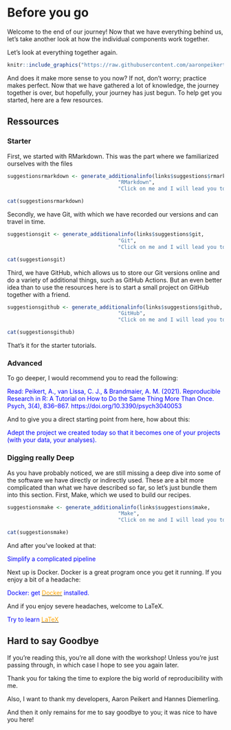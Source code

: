 # Before you go {-}

Welcome to the end of our journey!
Now that we have everything behind us, let's take another look at how the individual components work together.

Let's look at everything together again.

```r
knitr::include_graphics("https://raw.githubusercontent.com/aaronpeikert/repro-tutorial/main/images/nutshell.svg")
```

And does it make more sense to you now?
If not, don't worry; practice makes perfect.
Now that we have gathered a lot of knowledge, the journey together is over, but hopefully, your journey has just begun.
To help get you started, here are a few resources.

## Ressources {-}

### Starter {-}

First, we started with RMarkdown.
This was the part where we familiarized ourselves with the files


```r
suggestionsrmarkdown <- generate_additionalinfo(links$suggestions$rmarkdown,
                                    "RMarkdown",
                                    "Click on me and I will lead you to R Markdown: The Definitive Guide.")

cat(suggestionsrmarkdown)
```
<!-- so that there is no text between the Boxes-->
<div style="clear: both;"></div>


Secondly, we have Git, with which we have recorded our versions and can travel in time.


```r
suggestionsgit <- generate_additionalinfo(links$suggestions$git,
                                    "Git",
                                    "Click on me and I will lead you to a specific Git tutorial.")

cat(suggestionsgit)
```
<!-- so that there is no text between the Boxes-->
<div style="clear: both;"></div>


Third, we have GitHub, which allows us to store our Git versions online and do a variety of additional things, such as GitHub Actions.
But an even better idea than to use the resources here is to start a small project on GitHub together with a friend.


```r
suggestionsgithub <- generate_additionalinfo(links$suggestions$github,
                                    "GitHub",
                                    "Click on me and I will lead you to a Deep Dive tutorial for GitHub.")

cat(suggestionsgithub)
```
<!-- so that there is no text between the Boxes-->
<div style="clear: both;"></div>

That's it for the starter tutorials. 

### Advanced {-}

To go deeper, I would recommend you to read the following:

<span style="color:blue">Read: Peikert, A., van Lissa, C. J., & Brandmaier, A. M. (2021). Reproducible Research in R: A Tutorial on How to Do the Same Thing More Than Once. Psych, 3(4), 836–867. https://doi.org/10.3390/psych3040053</span>

And to give you a direct starting point from here, how about this:

<span style="color:blue">Adept the project we created today so that it becomes one of your projects (with your data, your analyses).</span>

### Digging really Deep {-}

As you have probably noticed, we are still missing a deep dive into some of the software we have directly or indirectly used. 
These are a bit more complicated than what we have described so far, so let's just bundle them into this section.
First, Make, which we used to build our recipes.


```r
suggestionsmake <- generate_additionalinfo(links$suggestions$make,
                                    "Make",
                                    "Click on me and I will lead you to minimal make: A minimal tutorial on make.")

cat(suggestionsmake)
```
<!-- so that there is no text between the Boxes-->
<div style="clear: both;"></div>


And after you've looked at that:

<span style="color:blue">Simplify a complicated pipeline</span>

Next up is Docker.
Docker is a great program once you get it running.
If you enjoy a bit of a headache:

<span style="color:blue">Docker: get [<span style="color:orange">Docker</span>](`r links$suggestions$docker`) installed.</span>

And if you enjoy severe headaches, welcome to LaTeX.

<span style="color:blue">Try to learn [<span style="color:orange">LaTeX</span>](`r links$suggestions$latex`)</span>

## Hard to say Goodbye {-}

If you're reading this, you're all done with the workshop!
Unless you're just passing through, in which case I hope to see you again later.

Thank you for taking the time to explore the big world of reproducibility with me.

Also, I want to thank my developers, Aaron Peikert and Hannes Diemerling.

And then it only remains for me to say goodbye to you; it was nice to have you here!
